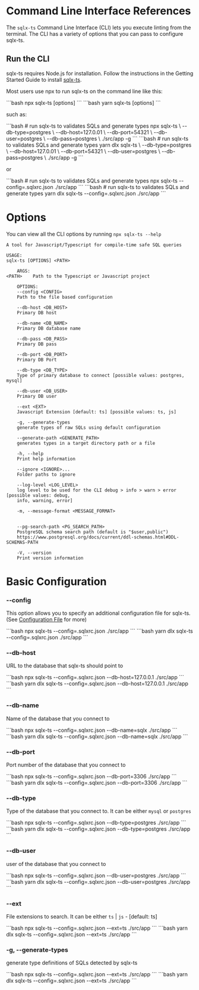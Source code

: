 
# Command Line Interface References

The `sqlx-ts` Command Line Interface (CLI) lets you execute linting from the terminal. The CLI has a variety of options that you can pass to configure sqlx-ts.

## Run the CLI

sqlx-ts requires Node.js for installation. Follow the instructions in the Getting Started Guide to install [sqlx-ts](/installation).

Most users use npx to run sqlx-ts on the command line like this:

<Tabs>
  <TabItem value="npm" label="npm" default>
      ```bash
      npx sqlx-ts [options] <PATH>
      ```
  </TabItem>
  <TabItem value="yarn" label="yarn">
      ```bash
      yarn sqlx-ts [options] <PATH>
      ```
  </TabItem>
</Tabs>

such as:

<Tabs>
    <TabItem value="npm" label="npm" default>
        ```bash
        # run sqlx-ts to validates SQLs and generate types
        npx sqlx-ts \
            --db-type=postgres \
            --db-host=127.0.01 \
            --db-port=54321 \
            --db-user=postgres \
            --db-pass=postgres \
            ./src/app -g
        ```
    </TabItem>
    <TabItem value="yarn" label="yarn">
        ```bash
        # run sqlx-ts to validates SQLs and generate types
        yarn dlx sqlx-ts \
            --db-type=postgres \
            --db-host=127.0.01 \
            --db-port=54321 \
            --db-user=postgres \
            --db-pass=postgres \
            ./src/app -g
        ```
    </TabItem>
</Tabs>

or

<Tabs>
    <TabItem value="npm" label="npm" default>
        ```bash
        # run sqlx-ts to validates SQLs and generate types
        npx sqlx-ts --config=.sqlxrc.json ./src/app
        ```
    </TabItem>
    <TabItem value="yarn" label="yarn">
        ```bash
        # run sqlx-ts to validates SQLs and generate types
        yarn dlx sqlx-ts --config=.sqlxrc.json ./src/app
        ```
    </TabItem>
</Tabs>

# Options

You can view all the CLI options by running `npx sqlx-ts --help`

```
A tool for Javascript/Typescript for compile-time safe SQL queries

USAGE:
sqlx-ts [OPTIONS] <PATH>

    ARGS:
<PATH>    Path to the Typescript or Javascript project

    OPTIONS:
    --config <CONFIG>
    Path to the file based configuration

    --db-host <DB_HOST>
    Primary DB host

    --db-name <DB_NAME>
    Primary DB database name

    --db-pass <DB_PASS>
    Primary DB pass

    --db-port <DB_PORT>
    Primary DB Port

    --db-type <DB_TYPE>
    Type of primary database to connect [possible values: postgres, mysql]

    --db-user <DB_USER>
    Primary DB user

    --ext <EXT>
    Javascript Extension [default: ts] [possible values: ts, js]

    -g, --generate-types
    generate types of raw SQLs using default configuration

    --generate-path <GENERATE_PATH>
    generates types in a target directory path or a file

    -h, --help
    Print help information

    --ignore <IGNORE>...
    Folder paths to ignore

    --log-level <LOG_LEVEL>
    log level to be used for the CLI debug > info > warn > error [possible values: debug,
    info, warning, error]

    -m, --message-format <MESSAGE_FORMAT>


    --pg-search-path <PG_SEARCH_PATH>
    PostgreSQL schema search path (default is "$user,public")
    https://www.postgresql.org/docs/current/ddl-schemas.html#DDL-SCHEMAS-PATH

    -V, --version
    Print version information
```

# Basic Configuration

### --config

This option allows you to specify an additional configuration file for sqlx-ts. (See [Configuration File](/connect/config-file) for more)


<Tabs>
    <TabItem value="npm" label="npm" default>
        ```bash
        npx sqlx-ts --config=.sqlxrc.json ./src/app
        ```
    </TabItem>
    <TabItem value="yarn" label="yarn">
        ```bash
        yarn dlx sqlx-ts --config=.sqlxrc.json ./src/app
        ```
    </TabItem>
</Tabs>

### --db-host

URL to the database that sqlx-ts should point to

<Tabs>
    <TabItem value="npm" label="npm" default>
        ```bash
        npx sqlx-ts --config=.sqlxrc.json --db-host=127.0.0.1 ./src/app
        ```
    </TabItem>
    <TabItem value="yarn" label="yarn">
        ```bash
        yarn dlx sqlx-ts --config=.sqlxrc.json --db-host=127.0.0.1 ./src/app
        ```
    </TabItem>
</Tabs>

### --db-name

Name of the database that you connect to

<Tabs>
    <TabItem value="npm" label="npm" default>
        ```bash
        npx sqlx-ts --config=.sqlxrc.json --db-name=sqlx ./src/app
        ```
    </TabItem>
    <TabItem value="yarn" label="yarn">
        ```bash
        yarn dlx sqlx-ts --config=.sqlxrc.json --db-name=sqlx ./src/app
        ```
    </TabItem>
</Tabs>


### --db-port

Port number of the database that you connect to

<Tabs>
    <TabItem value="npm" label="npm" default>
        ```bash
        npx sqlx-ts --config=.sqlxrc.json --db-port=3306 ./src/app
        ```
    </TabItem>
    <TabItem value="yarn" label="yarn">
        ```bash
        yarn dlx sqlx-ts --config=.sqlxrc.json --db-port=3306 ./src/app
        ```
    </TabItem>
</Tabs>


### --db-type

Type of the database that you connect to. It can be either `mysql` or `postgres`

<Tabs>
    <TabItem value="npm" label="npm" default>
        ```bash
        npx sqlx-ts --config=.sqlxrc.json --db-type=postgres ./src/app
        ```
    </TabItem>
    <TabItem value="yarn" label="yarn">
        ```bash
        yarn dlx sqlx-ts --config=.sqlxrc.json --db-type=postgres ./src/app
        ```
    </TabItem>
</Tabs>


### --db-user

user of the database that you connect to

<Tabs>
    <TabItem value="npm" label="npm" default>
        ```bash
        npx sqlx-ts --config=.sqlxrc.json --db-user=postgres ./src/app
        ```
    </TabItem>
    <TabItem value="yarn" label="yarn">
        ```bash
        yarn dlx sqlx-ts --config=.sqlxrc.json --db-user=postgres ./src/app
        ```
    </TabItem>
</Tabs>


### --ext

File extensions to search. It can be either `ts` | `js` - [default: ts]

<Tabs>
    <TabItem value="npm" label="npm" default>
        ```bash
        npx sqlx-ts --config=.sqlxrc.json --ext=ts ./src/app
        ```
    </TabItem>
    <TabItem value="yarn" label="yarn">
        ```bash
        yarn dlx sqlx-ts --config=.sqlxrc.json --ext=ts ./src/app
        ```
    </TabItem>
</Tabs>



### -g, --generate-types

generate type definitions of SQLs detected by sqlx-ts

<Tabs>
    <TabItem value="npm" label="npm" default>
        ```bash
        npx sqlx-ts --config=.sqlxrc.json --ext=ts ./src/app
        ```
    </TabItem>
    <TabItem value="yarn" label="yarn">
        ```bash
        yarn dlx sqlx-ts --config=.sqlxrc.json --ext=ts ./src/app
        ```
    </TabItem>
</Tabs>
